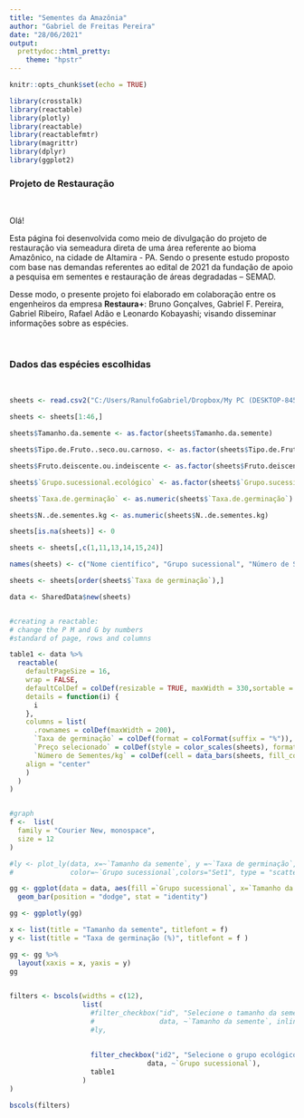 ```yaml
---
title: "Sementes da Amazônia"
author: "Gabriel de Freitas Pereira"
date: "28/06/2021"
output: 
  prettydoc::html_pretty:
    theme: "hpstr"
---
```


```r
knitr::opts_chunk$set(echo = TRUE)

library(crosstalk)
library(reactable)
library(plotly)
library(reactable)
library(reactablefmtr)
library(magrittr)
library(dplyr)
library(ggplot2)

```


### Projeto de Restauração 
  
\  

Olá!
  
Esta página foi desenvolvida como meio de divulgação do projeto de restauração via semeadura direta de uma área referente ao bioma Amazônico, na cidade de Altamira - PA. Sendo o presente estudo proposto com base nas demandas referentes ao edital de 2021 da fundação de apoio a pesquisa em sementes e restauração de áreas degradadas – SEMAD.   

Desse modo, o presente projeto foi elaborado em colaboração entre os engenheiros da empresa **Restaura+**:
Bruno Gonçalves, Gabriel F. Pereira, Gabriel Ribeiro, Rafael Adão e Leonardo Kobayashi; visando disseminar informações sobre as espécies.


\  
\  
\  

### Dados das espécies escolhidas

\  
\  

```r
sheets <- read.csv2("C:/Users/RanulfoGabriel/Dropbox/My PC (DESKTOP-845RU19)/Desktop/planilha_sementes.csv", header = TRUE)

sheets <- sheets[1:46,]

sheets$Tamanho.da.semente <- as.factor(sheets$Tamanho.da.semente)

sheets$Tipo.de.Fruto..seco.ou.carnoso. <- as.factor(sheets$Tipo.de.Fruto..seco.ou.carnoso.)

sheets$Fruto.deiscente.ou.indeiscente <- as.factor(sheets$Fruto.deiscente.ou.indeiscente)

sheets$`Grupo.sucessional.ecológico` <- as.factor(sheets$`Grupo.sucessional.ecológico`) 

sheets$`Taxa.de.germinação` <- as.numeric(sheets$`Taxa.de.germinação`)

sheets$N..de.sementes.kg <- as.numeric(sheets$N..de.sementes.kg)

sheets[is.na(sheets)] <- 0

sheets <- sheets[,c(1,11,13,14,15,24)]

names(sheets) <- c("Nome científico", "Grupo sucessional", "Número de Sementes/kg", "Tamanho da semente", "Taxa de germinação", "Preço selecionado")

sheets <- sheets[order(sheets$`Taxa de germinação`),]

data <- SharedData$new(sheets)


#creating a reactable:
# change the P M and G by numbers
#standard of page, rows and columns

table1 <- data %>% 
  reactable(
    defaultPageSize = 16,
    wrap = FALSE,
    defaultColDef = colDef(resizable = TRUE, maxWidth = 330,sortable = TRUE),
    details = function(i) {
      i
    },
    columns = list(
      .rownames = colDef(maxWidth = 200),
      `Taxa de germinação` = colDef(format = colFormat(suffix = "%")), 
      `Preço selecionado` = colDef(style = color_scales(sheets), format = colFormat(prefix = "R$")),
      `Número de Sementes/kg` = colDef(cell = data_bars(sheets, fill_color = RColorBrewer::brewer.pal(5, "YlOrRd")), 
    align = "center"
    )
  )
)


#graph 
f <-  list(
  family = "Courier New, monospace", 
  size = 12
)

#ly <- plot_ly(data, x=~`Tamanho da semente`, y =~`Taxa de germinação`,
#              color=~`Grupo sucessional`,colors="Set1", type = "scatter", mode= "markers") 

gg <- ggplot(data = data, aes(fill =`Grupo sucessional`, x=`Tamanho da semente`, y =`Taxa de germinação`)) +
  geom_bar(position = "dodge", stat = "identity")

gg <- ggplotly(gg)

x <- list(title = "Tamanho da semente", titlefont = f)
y <- list(title = "Taxa de germinação (%)", titlefont = f )

gg <- gg %>% 
  layout(xaxis = x, yaxis = y)
gg

    
filters <- bscols(widths = c(12),
                  list(
                    #filter_checkbox("id", "Selecione o tamanho da semente:",
                    #                data, ~`Tamanho da semente`, inline = TRUE),
                    #ly,
                    
                    
                    filter_checkbox("id2", "Selecione o grupo ecológico:",
                                  data, ~`Grupo sucessional`),
                    table1
                  )
) 

bscols(filters)


```

